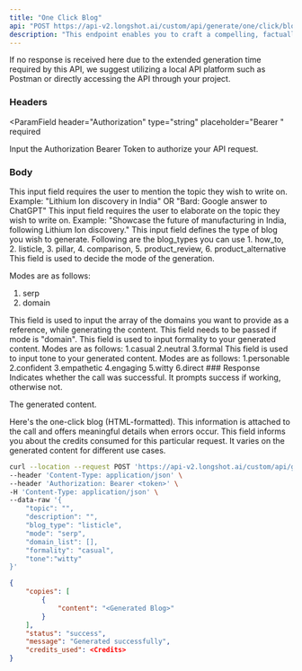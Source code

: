 ```yaml
---
title: "One Click Blog"
api: "POST https://api-v2.longshot.ai/custom/api/generate/one/click/blog"
description: "This endpoint enables you to craft a compelling, factually accurate blog in just one click."
---
```


If no response is received here due to the extended generation time required by this API, we suggest utilizing a local API platform such as Postman or directly accessing the API through your project.

### Headers

<ParamField
  header="Authorization"
  type="string"
  placeholder="Bearer <Secret Token>"
  required
>
  Input the Authorization Bearer Token to authorize your API request.
</ParamField>

### Body

<ParamField body="topic" type="string" required>
  This input field requires the user to mention the topic they wish to write on.
  Example: "Lithium Ion discovery in India" OR "Bard: Google answer to ChatGPT"
</ParamField>

<ParamField body="description" type="string" required>
  This input field requires the user to elaborate on the topic they wish to
  write on. Example: "Showcase the future of manufacturing in India, following
  Lithium Ion discovery."
</ParamField>

<ParamField body="blog_type" type="string" default="listicle" required>
  This input field defines the type of blog you wish to generate. Following are
  the blog_types you can use 1. how_to, 2. listicle, 3. pillar, 4. comparison,
  5. product_review, 6. product_alternative
</ParamField>

<ParamField body="mode" type="string" default="serp" required>
  This field is used to decide the mode of the generation.

Modes are as follows:

1. serp
2. domain

</ParamField>

<ParamField body="domain_list" type="string">
  This field is used to input the array of the domains you want to provide as a
  reference, while generating the content. This field needs to be passed if mode
  is "domain".
</ParamField>

<ParamField body="formality" type="string" default="casual" required>
  This field is used to input formality to your generated content.
  Modes are as follows:
  1.casual
  2.neutral
  3.formal
</ParamField>
<ParamField body="tone" type="string" default="witty" required>
  This field is used to input tone to your generated content.
  Modes are as follows:
  1.personable
  2.confident
  3.empathetic
  4.engaging
  5.witty
  6.direct
</ParamField>
### Response

<ResponseField name="status" type="string">
  Indicates whether the call was successful. It prompts success if working,
  otherwise not.
</ResponseField>

<ResponseField name="copies" type="object">

The generated content.

<Expandable title="Toggle object">

<ResponseField name="content" type="string">
  Here's the one-click blog (HTML-formatted).
</ResponseField>

</Expandable>

</ResponseField>

<ResponseField name="message" type="string">
  This information is attached to the call and offers meaningful details when
  errors occur.
</ResponseField>

<ResponseField name="credits_used" type="number">
  This field informs you about the credits consumed for this particular request.
  It varies on the generated content for different use cases.
</ResponseField>

<RequestExample>

```bash Example Request
curl --location --request POST 'https://api-v2.longshot.ai/custom/api/generate/one/click/blog' \
--header 'Content-Type: application/json' \
--header 'Authorization: Bearer <token>' \
-H 'Content-Type: application/json' \
--data-raw '{
    "topic": "",
    "description": "",
    "blog_type": "listicle",
    "mode": "serp",
    "domain_list": [],
    "formality": "casual",
    "tone":"witty"
}'
```

</RequestExample>

<ResponseExample>

```json Response
{
	"copies": [
		{
			"content": "<Generated Blog>"
		}
	],
	"status": "success",
	"message": "Generated successfully",
	"credits_used": <Credits>
}
```

</ResponseExample>
